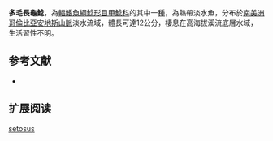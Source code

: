 {{Speciesbox
| name = 多毛長龜鯰
| image = 
| image_width = 250px
| image_caption = 
| status = NE
| status_system = IUCN3.1
| genus = Dolichancistrus
| species = setosus
| authority = [[Boulenger|Boulenger]], 1887
| synonyms = *''Chaetostomus setosus'' ,Boulenger, 1887 
*''Lasiancistrus setosus '',Boulenger, 1887 
}} 
'''多毛長龜鯰'''，為[[輻鰭魚綱|輻鰭魚綱]][[鯰形目|鯰形目]][[甲鯰科|甲鯰科]]的其中一[[種|種]]，為熱帶淡水魚，分布於[[南美洲|南美洲]][[哥倫比亞|哥倫比亞]][[安地斯山脈|安地斯山脈]]淡水流域，體長可達12公分，棲息在高海拔溪流底層水域，生活習性不明。

==参考文献==
*{{FishBase_species|genus=Dolichancistrus|species=setosus|year=2014|month=11}}

== 扩展阅读 ==
{{refbegin}}
{{wikispecies-inline|Dolichancistrus setosus|多毛長龜鯰}}
{{refend}}
{{Taxonbar|from=Q6431166}}

[[Category:長龜鯰屬|setosus]]